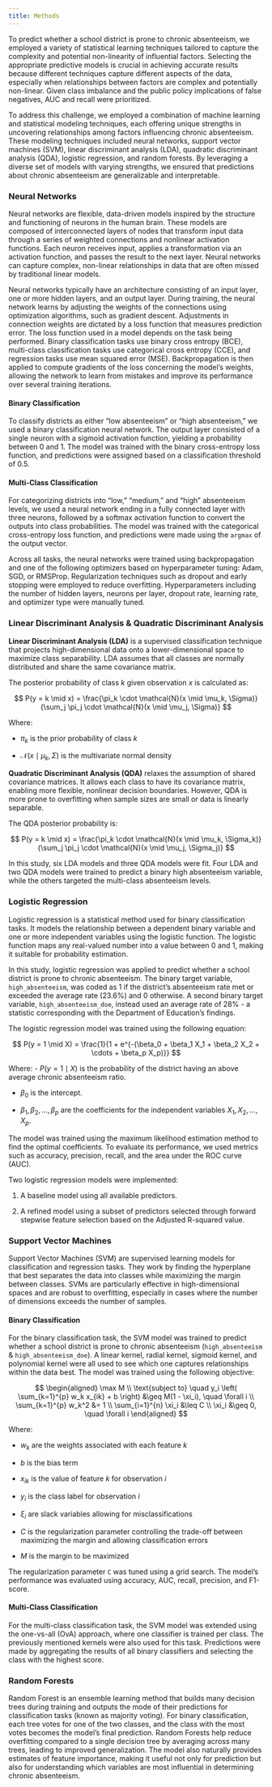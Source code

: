 ```yaml
---
title: Methods
---
```


To predict whether a school district is prone to chronic absenteeism, we employed a variety of statistical learning techniques tailored to capture the complexity and potential non-linearity of influential factors. Selecting the appropriate predictive models is crucial in achieving accurate results because different techniques capture different aspects of the data, especially when relationships between factors are complex and potentially non-linear. Given class imbalance and the public policy implications of false negatives, AUC and recall were prioritized.

To address this challenge, we employed a combination of machine learning and statistical modeling techniques, each offering unique strengths in uncovering relationships among factors influencing chronic absenteeism. These modeling techniques included neural networks, support vector machines (SVM), linear discriminant analysis (LDA), quadratic discriminant analysis (QDA), logistic regression, and random forests. By leveraging a diverse set of models with varying strengths, we ensured that predictions about chronic absenteeism are generalizable and interpretable.

### Neural Networks

Neural networks are flexible, data-driven models inspired by the structure and functioning of neurons in the human brain. These models are composed of interconnected layers of nodes that transform input data through a series of weighted connections and nonlinear activation functions. Each neuron receives input, applies a transformation via an activation function, and passes the result to the next layer. Neural networks can capture complex, non-linear relationships in data that are often missed by traditional linear models.

Neural networks typically have an architecture consisting of an input layer, one or more hidden layers, and an output layer. During training, the neural network learns by adjusting the weights of the connections using optimization algorithms, such as gradient descent. Adjustments in connection weights are dictated by a loss function that measures prediction error. The loss function used in a model depends on the task being performed. Binary classification tasks use binary cross entropy (BCE), multi-class classification tasks use categorical cross entropy (CCE), and regression tasks use mean squared error (MSE). Backpropagation is then applied to compute gradients of the loss concerning the model's weights, allowing the network to learn from mistakes and improve its performance over several training iterations.

#### Binary Classification

To classify districts as either “low absenteeism” or “high absenteeism,” we used a binary classification neural network. The output layer consisted of a single neuron with a sigmoid activation function, yielding a probability between 0 and 1. The model was trained with the binary cross-entropy loss function, and predictions were assigned based on a classification threshold of 0.5.

#### Multi-Class Classification

For categorizing districts into “low,” “medium,” and “high” absenteeism levels, we used a neural network ending in a fully connected layer with three neurons, followed by a softmax activation function to convert the outputs into class probabilities. The model was trained with the categorical cross-entropy loss function, and predictions were made using the `argmax` of the output vector.

Across all tasks, the neural networks were trained using backpropagation and one of the following optimizers based on hyperparameter tuning: Adam, SGD, or RMSProp. Regularization techniques such as dropout and early stopping were employed to reduce overfitting. Hyperparameters including the number of hidden layers, neurons per layer, dropout rate, learning rate, and optimizer type were manually tuned.

### Linear Discriminant Analysis & Quadratic Discriminant Analysis

**Linear Discriminant Analysis (LDA)** is a supervised classification technique that projects high-dimensional data onto a lower-dimensional space to maximize class separability. LDA assumes that all classes are normally distributed and share the same covariance matrix.

The posterior probability of class $k$ given observation $x$ is calculated as:

$$
P(y = k \mid x) = \frac{\pi_k \cdot \mathcal{N}(x \mid \mu_k, \Sigma)}{\sum_j \pi_j \cdot \mathcal{N}(x \mid \mu_j, \Sigma)}
$$

Where:

-   $\pi_k$ is the prior probability of class $k$

-   $\mathcal{N}(x \mid \mu_k, \Sigma)$ is the multivariate normal density

**Quadratic Discriminant Analysis (QDA)** relaxes the assumption of shared covariance matrices. It allows each class to have its covariance matrix, enabling more flexible, nonlinear decision boundaries. However, QDA is more prone to overfitting when sample sizes are small or data is linearly separable.

The QDA posterior probability is:

$$
P(y = k \mid x) = \frac{\pi_k \cdot \mathcal{N}(x \mid \mu_k, \Sigma_k)}{\sum_j \pi_j \cdot \mathcal{N}(x \mid \mu_j, \Sigma_j)}
$$

In this study, six LDA models and three QDA models were fit. Four LDA and two QDA models were trained to predict a binary high absenteeism variable, while the others targeted the multi-class absenteeism levels.

### Logistic Regression

Logistic regression is a statistical method used for binary classification tasks. It models the relationship between a dependent binary variable and one or more independent variables using the logistic function. The logistic function maps any real-valued number into a value between 0 and 1, making it suitable for probability estimation.

In this study, logistic regression was applied to predict whether a school district is prone to chronic absenteeism. The binary target variable, `high_absenteeism`, was coded as 1 if the district's absenteeism rate met or exceeded the average rate (23.6%) and 0 otherwise. A second binary target variable, `high_absenteeism_doe`, instead used an average rate of 28% - a statistic corresponding with the Department of Education's findings.

The logistic regression model was trained using the following equation:

$$
P(y = 1 \mid X) = \frac{1}{1 + e^{-(\beta_0 + \beta_1 X_1 + \beta_2 X_2 + \cdots + \beta_p X_p)}}
$$

Where: - $P(y = 1 \mid X)$ is the probability of the district having an above average chronic absenteeism ratio.

-   $\beta_0$ is the intercept.

-   $\beta_1, \beta_2, \ldots, \beta_p$ are the coefficients for the independent variables $X_1, X_2, \ldots, X_p$.

The model was trained using the maximum likelihood estimation method to find the optimal coefficients. To evaluate its performance, we used metrics such as accuracy, precision, recall, and the area under the ROC curve (AUC).

Two logistic regression models were implemented:

1.  A baseline model using all available predictors.

2.  A refined model using a subset of predictors selected through forward stepwise feature selection based on the Adjusted R-squared value.

### Support Vector Machines

Support Vector Machines (SVM) are supervised learning models for classification and regression tasks. They work by finding the hyperplane that best separates the data into classes while maximizing the margin between classes. SVMs are particularly effective in high-dimensional spaces and are robust to overfitting, especially in cases where the number of dimensions exceeds the number of samples.

#### Binary Classification

For the binary classification task, the SVM model was trained to predict whether a school district is prone to chronic absenteeism (`high_absenteeism` & `high_absenteeism_doe`). A linear kernel, radial kernel, sigmoid kernel, and polynomial kernel were all used to see which one captures relationships within the data best. The model was trained using the following objective:

$$
\begin{aligned}
\max M \\
\text{subject to} \quad 
y_i \left( \sum_{k=1}^{p} w_k x_{ik} + b \right) &\geq M(1 - \xi_i), \quad \forall i \\
\sum_{k=1}^{p} w_k^2 &= 1 \\
\sum_{i=1}^{n} \xi_i &\leq C \\
\xi_i &\geq 0, \quad \forall i
\end{aligned}
$$

Where:

-   $w_k$ are the weights associated with each feature $k$

-   $b$ is the bias term

-   $x_{ik}$ is the value of feature $k$ for observation $i$

-   $y_i$ is the class label for observation $i$

-   $\xi_i$ are slack variables allowing for misclassifications

-   $C$ is the regularization parameter controlling the trade-off between maximizing the margin and allowing classification errors

-   $M$ is the margin to be maximized

The regularization parameter `C` was tuned using a grid search. The model's performance was evaluated using accuracy, AUC, recall, precision, and F1-score.

#### Multi-Class Classification

For the multi-class classification task, the SVM model was extended using the one-vs-all (OvA) approach, where one classifier is trained per class. The previously mentioned kernels were also used for this task. Predictions were made by aggregating the results of all binary classifiers and selecting the class with the highest score.

### Random Forests

Random Forest is an ensemble learning method that builds many decision trees during training and outputs the mode of their predictions for classification tasks (known as majority voting). For binary classification, each tree votes for one of the two classes, and the class with the most votes becomes the model’s final prediction. Random Forests help reduce overfitting compared to a single decision tree by averaging across many trees, leading to improved generalization. The model also naturally provides estimates of feature importance, making it useful not only for prediction but also for understanding which variables are most influential in determining chronic absenteeism.